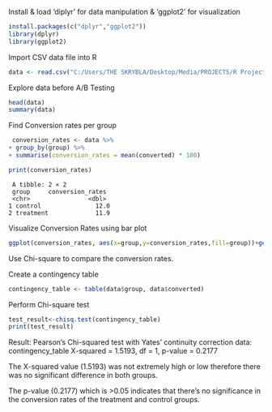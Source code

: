 Install & load 'diplyr' for data manipulation & 'ggplot2' for visualization

```{r}
install.packages(c("dplyr","ggplot2"))
library(dplyr)
library(ggplot2)


```

Import CSV data file into R

```{r}
data <- read.csv("C:/Users/THE SKRYBLA/Desktop/Media/PROJECTS/R Projects/ab_data.csv")
```

Explore data before A/B Testing

```{r}
head(data)
summary(data)

```

Find Conversion rates per group

```{r}
 conversion_rates <- data %>%
+ group_by(group) %>%
+ summarise(conversion_rates = mean(converted) * 100)

print(conversion_rates)
```

```         
 A tibble: 2 × 2   
 group     conversion_rates   
 <chr>                <dbl> 
1 control               12.0 
2 treatment             11.9
```

Visualize Conversion Rates using bar plot

```{r}
ggplot(conversion_rates, aes(x=group,y=conversion_rates,fill=group))+geom_bar(stat="identity") + labs(title="Conversion Rates by Group",x="Group",y="Conversion Rate(%)")
```

Use Chi-square to compare the conversion rates.

Create a contingency table

```{r}
contingency_table <- table(data$group, data$converted)
```

Perform Chi-square test

```{r}
test_result<-chisq.test(contingency_table)
print(test_result)
```

Result:
Pearson's Chi-squared test with Yates' continuity correction data: contingency_table X-squared = 1.5193, df = 1, p-value = 0.2177

The X-squared value (1.5193) was not extremely high or low therefore there was no significant difference in both groups.

The p-value (0.2177) which is \>0.05 indicates that there's no significance in the conversion rates of the treatment and control groups.

